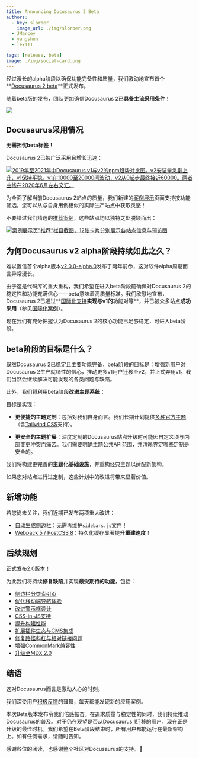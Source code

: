 ```yaml
---
title: Announcing Docusaurus 2 Beta
authors:
  - key: slorber
    image_url: ./img/slorber.png
  - JMarcey
  - yangshun
  - lex111

tags: [release, beta]
image: ./img/social-card.png
---
```


经过漫长的alpha阶段以确保功能完备性和质量，我们激动地宣布首个**[Docusaurus 2 beta](https://github.com/facebook/docusaurus/releases/tag/v2.0.0-beta.0)**正式发布。

随着beta版的发布，团队更加确信Docusaurus 2已**具备主流采用条件**！

![](./img/image_cropped.png)

<!--truncate-->

## Docusaurus采用情况

**无需担忧beta标签！**

Docusaurus 2已被广泛采用且增长迅速：

[![2019年至2021年中Docusaurus v1与v2的npm趋势对比图。v2安装量急剧上升，v1保持平稳。v1在10000至20000间波动，v2从0起步最终接近60000。两者曲线在2020年6月左右交汇。](./img/trend.png)](https://www.npmtrends.com/docusaurus-vs-@docusaurus/core)

为全面了解当前Docusaurus 2站点的质量，我们新建的[案例展示](https://docusaurus.io/showcase)页面支持按功能筛选，您可以从与自身用例相似的实际生产站点中获取灵感！

不要错过我们精选的[推荐案例](https://docusaurus.io/showcase?tags=favorite)，这些站点均以独特之处脱颖而出：

[![案例展示页"推荐"栏目截图，12张卡片分别展示各站点信息与预览图](./img/favorites.png)](https://docusaurus.io/showcase?tags=favorite)

## 为何Docusaurus v2 alpha阶段持续如此之久？

难以置信首个alpha版本[v2.0.0-alpha.0](https://github.com/facebook/docusaurus/releases/tag/v2.0.0-alpha.0)发布于两年前😳，这对软件alpha周期而言异常漫长。

由于这是代码库的重大重构，我们希望在进入beta阶段前确保对Docusaurus 2的稳定性和功能充满信心——beta意味着高质量标准。我们欣慰地宣布，Docusaurus 2已通过**[国际化支持](https://docusaurus.io/blog/2021/03/09/releasing-docusaurus-i18n)**实现与v1的**功能对等**，并已被众多站点**成功采用**（参见[国际化案例](https://docusaurus.io/showcase?tags=i18n)）。

现在我们有充分把握认为Docusaurus 2的核心功能已足够稳定，可进入beta阶段。

## beta阶段的目标是什么？

既然Docusaurus 2已稳定且主要功能完备，beta阶段的目标是：增强新用户对Docusaurus 2生产就绪性的信心，推动更多v1用户迁移至v2，并正式弃用v1。我们当然会继续解决可能发现的各类问题与缺陷。

此外，我们将利用beta阶段**改进主题系统**：

目标是实现：

- **更便捷的主题定制**：包括对我们自身而言。我们长期计划提供[多种官方主题](https://github.com/facebook/docusaurus/issues/3522)（含[Tailwind CSS](https://github.com/facebook/docusaurus/issues/2961)支持）。

- **更安全的主题扩展**：深度定制的Docusaurus站点升级时可能因自定义项与内部变更冲突而痛苦。我们需要明确主题公共API范围，并清晰界定哪些定制是安全的。

我们将构建更完善的**主题化基础设施**，并重构经典主题以适配新架构。

如果您对站点进行过定制，这些计划中的改进将带来显著价值。

## 新增功能

若您尚未关注，我们近期已发布两项重大改进：

- [自动生成侧边栏](https://docusaurus.io/docs/sidebar#sidebar-item-autogenerated)：无需再维护`sidebars.js`文件！
- [Webpack 5 / PostCSS 8](https://github.com/facebook/docusaurus/issues/4027)：持久化缓存显著提升**重建速度**！

## 后续规划

正式发布2.0版本！

为此我们将持续**修复缺陷**并实现**最受期待的功能**，包括：

- [侧边栏分类索引页](https://github.com/facebook/docusaurus/issues/2643)
- [优化移动端导航体验](https://github.com/facebook/docusaurus/issues/2220)
- [改进警示框设计](https://github.com/facebookincubator/infima/issues/55)
- [CSS-in-JS支持](https://github.com/facebook/docusaurus/issues/3236)
- [提升构建性能](https://github.com/facebook/docusaurus/issues/4765)
- [扩展插件生态与CMS集成](https://github.com/facebook/docusaurus/issues/4138)
- [修复路径斜杠与相对链接问题](https://github.com/facebook/docusaurus/issues/3372)
- [增强CommonMark兼容性](https://github.com/facebook/docusaurus/issues/3018)
- [升级至MDX 2.0](https://github.com/facebook/docusaurus/issues/4029)

## 结语

这对Docusaurus而言是激动人心的时刻。

我们深受用户[积极反馈](https://x.com/sebastienlorber/timelines/1392048416872706049)的鼓舞，每天都能发现新的应用案例。

本次Beta版本发布令我们倍感振奋。在追求质量与稳定性的同时，我们持续推动Docusaurus的普及。对于仍在观望是否从Docusaurus 1迁移的用户，现在正是升级的最佳时机。我们希望在Beta阶段结束时，所有用户都能运行在最新架构上。如有任何需求，请随时告知。

感谢各位的阅读，也感谢整个社区对Docusaurus的支持。🤗